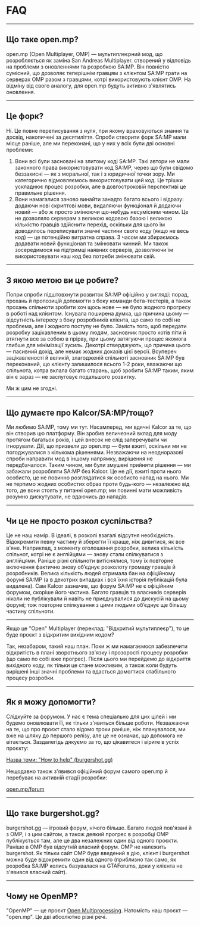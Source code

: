 # FAQ

<hr />

## Що таке open.mp?

open.mp (Open Multiplayer, OMP) — мультиплеєрний мод, що розробляється як заміна San Andreas Multiplayer. створений у відповідь на проблеми з оновленнями та розробкою SA:MP. Він повністю сумісний, що дозволяє теперішнім гравцям з клієнтом SA:MP грати на серверах OMP разом з гравцями, котрі використовують клієнт OMP. На відміну від свого аналогу, для open.mp будуть активно з'являтись оновлення.

<hr />

## Це форк?

Ні. Це повне переписування з нуля, при якому враховуються знання та досвід, накопичені за десятиліття. Спроби створити форк SA:MP мали місце раніше, але ми переконані, що у них у всіх були дві основні проблеми:

1. Вони всі були засновані на злитому коді SA:MP. Такі автори не мали законного права використовувати код SA:MP, через що були свідомо беззахисні — як з моральної, так і з юридичної точки зору. Ми категорично відмовляємось використовувати цей код. Це трішки ускладнює процес розробки, але в довгостроковій перспективі це правильне рішення.
2. Вони намагалися заново винайти занадто багато всього і відразу: додаючи нові скриптові мови, видаляючи функціонал й додаючи новий — або ж просто змінюючи що-небудь несумісним чином. Це не дозволяло серверам з великою кодовою базою і великою кількістю гравців здійснити перехід, оскільки для цього їм доводилось переписувати значні частини свого коду (якщо не весь код) — це потенційно витратна справа. З часом ми збираємось додавати новий функціонал та змінювати чинний. Ми також зосередимося на підтримці наявних серверів, дозволяючи їм використовувати наш код без потреби змінювати свій.

<hr />

## З якою метою ви це робите?

Попри спроби підштовхнути розвиток SA:MP офіційно у вигляді: порад, прохань й пропозицій допомогти з боку команди бета-тестерів, а також прохань спільноти зробити хоч щось нове — не було жодного прогресу в роботі над клієнтом. Існувала поширена думка, що причина цьому — відсутність інтересу з боку розробників клієнта, що само по собі не проблема, але і жодного поступу не було. Замість того, щоб передати розробку зацікавленим в цьому людям, засновник просто хотів піти й втягнути все за собою в прірву, при цьому затягуючи процес якомога глибше для мінімізації зусиль. Декотрі стверджують, що причина цього — пасивний дохід, але немає жодних доказів цієї версії. Всупереч зацікавленості й великій, злагодженій спільноті засновник SA:MP був переконаний, що клієнту залишилося всього 1-2 роки, вважаючи що спільнота, котра вклала багато старань, щоб зробити SA:MP таким, яким він є зараз — не заслуговує подальшого розвитку.

Ми ж цим не згодні.

<hr />

## Що думаєте про Kalcor/SA:MP/тощо?

Ми любимо SA:MP, тому ми тут. Насамперед, ми вдячні Kalcor за те, що він створив цю платформу. Він зробив величезний вклад для моду протягом багатьох років, і цей внесок не слід заперечувати чи ігнорувати. Дії, що призвели до open.mp — були вжиті, оскільки ми не погоджувалися з кількома рішеннями. Незважаючи на неодноразові спроби направити мод в іншому напрямку, вирішення не передбачалося. Таким чином, ми були змушені прийняти рішення — ми забажали розробляти SA:MP без Kalcor. Це не дії, вжиті проти нього особисто, це не повинно розглядатися як особисто напад на нього. Ми не терпимо жодних особистих образ проти будь-кого — незалежно від того, де вони стоять у питанні open.mp; ми повинні мати можливість розумно дискутувати, не вдаючись до нападів.

<hr />

## Чи це не просто розкол суспільства?

Це не наш намір. В ідеалі, в розколі взагалі відсутня необхідність. Відокремити певну частину й зберегти її краще, ніж дивитися, як все в'яне. Наприклад, з моменту оголошення розробки, велика кількість спільнот, котрі не є англійцями — знову стали спілкуватися з англійцями. Раніше різні спільноти витіснялися, тому їх повторне включення фактично знову об’єднує розколоту громаду гравців й розробників. Велика кількість людей отримала бан на офіційному форумі SA:MP (а в декотрих випадках і вся їхня історія публікацій була видалена). Сам Kalcor зазначив, що форум SA:MP не є офіційним форумом, скоріше його частина. Багато гравців та власників серверів ніколи не публікували й навіть не приєднувалися до дискусій на цьому форумі; тож повторне спілкування з цими людьми об’єднує ще більшу частину спільноти.

<hr />

Якщо це "Open" Multiplayer (переклад: "Відкритий мультиплеєр"), то це буде проєкт з відкритим
вихідним кодом?

Так, незабаром, такий наш план. Поки ж ми намагаємося забезпечити відкритість в плані зворотнього зв'язку і прозорості процесу розробки (що само по собі вже прогрес). Після цього ми перейдемо до відкриття вихідного коду, як тільки це стане можливим, а також коли будуть вирішені інші значні проблеми та вдасться домогтися стабільного процесу розробки.

<hr />

## Як я можу допомогти?

Слідкуйте за форумом. У нас є тема спеціально для цих цілей і ми будемо оновлювати її, як тільки з'явиться більше роботи. Незважаючи на те, що про проєкт стало відомо трохи раніше, ніж планувалося, ми вже на шляху до першого релізу, але це не означає, що допомога не вітається. Заздалегідь дякуємо за то, що цікавитеся і вірите в успіх проєкту:

[Назва теми: "How to help" (burgershot.gg)](https://www.burgershot.gg/showthread.php?tid=99)

Нещодавно також з'явився офіційний форум самого open.mp й перебуває на активній стадії розробки:

[open.mp/forum](https://open.mp/uk/forum)

<hr />

## Що таке burgershot.gg?

burgershot.gg — ігровий форум, нічого більше. Багато людей пов'язані й з OMP, і з цим сайтом, а також деякий прогрес в розробці OMP публікується там, але це два незалежних один від одного проєкти. Раніше в OMP був відсутній власний форум. OMP не належить burgershot. Як тільки сайт OMP буде введений в дію, клієнт і burgershot можна буде відокремити один від одного (приблизно так само, як розробка SA:MP колись базувалася на GTAForums, доки у клієнта не з'явився власний сайт).

<hr />

## Чому не OpenMP?

"OpenMP" — це проєкт <a href="https://uk.wikipedia.org/wiki/OpenMP">Open Multiprocessing</a>. Натомість наш проєкт — "open.mp". Це дві абсолютно різні речі.
